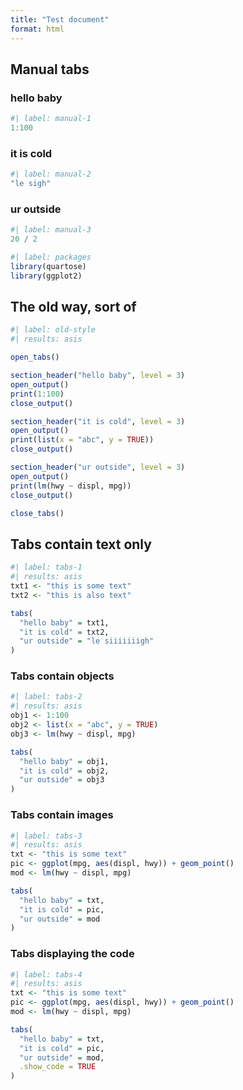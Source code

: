```yaml
---
title: "Test document"
format: html
---
```


## Manual tabs

::: {.panel-tabset}

### hello baby

```r
#| label: manual-1
1:100
```

### it is cold

```r
#| label: manual-2
"le sigh"
```

### ur outside

```r
#| label: manual-3
20 / 2
```

:::


```r
#| label: packages
library(quartose)
library(ggplot2)
```

## The old way, sort of

```r
#| label: old-style
#| results: asis

open_tabs()

section_header("hello baby", level = 3)
open_output()
print(1:100)
close_output()

section_header("it is cold", level = 3)
open_output()
print(list(x = "abc", y = TRUE))
close_output()

section_header("ur outside", level = 3)
open_output()
print(lm(hwy ~ displ, mpg))
close_output()

close_tabs()
```



## Tabs contain text only

```r
#| label: tabs-1
#| results: asis
txt1 <- "this is some text"
txt2 <- "this is also text"

tabs(
  "hello baby" = txt1, 
  "it is cold" = txt2, 
  "ur outside" = "le siiiiiiigh"
)
```


### Tabs contain objects

```r
#| label: tabs-2
#| results: asis
obj1 <- 1:100
obj2 <- list(x = "abc", y = TRUE)
obj3 <- lm(hwy ~ displ, mpg)

tabs(
  "hello baby" = obj1, 
  "it is cold" = obj2, 
  "ur outside" = obj3
)
```


### Tabs contain images

```r
#| label: tabs-3
#| results: asis
txt <- "this is some text"
pic <- ggplot(mpg, aes(displ, hwy)) + geom_point()
mod <- lm(hwy ~ displ, mpg)

tabs(
  "hello baby" = txt, 
  "it is cold" = pic, 
  "ur outside" = mod
)
```


### Tabs displaying the code

```r
#| label: tabs-4
#| results: asis
txt <- "this is some text"
pic <- ggplot(mpg, aes(displ, hwy)) + geom_point()
mod <- lm(hwy ~ displ, mpg)

tabs(
  "hello baby" = txt, 
  "it is cold" = pic, 
  "ur outside" = mod, 
  .show_code = TRUE
)
```
